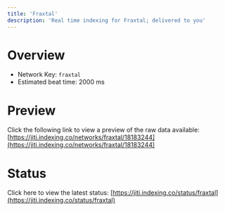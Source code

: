 ```yaml
---
title: 'Fraxtal'
description: 'Real time indexing for Fraxtal; delivered to you'
---
```


# Overview
- Network Key: `fraxtal`
- Estimated beat time: 2000 ms

# Preview
Click the following link to view a preview of the raw data available: [https://jiti.indexing.co/networks/fraxtal/18183244](https://jiti.indexing.co/networks/fraxtal/18183244)

# Status
Click here to view the latest status: [https://jiti.indexing.co/status/fraxtal](https://jiti.indexing.co/status/fraxtal)
